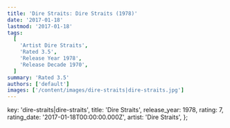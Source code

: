```yaml
---
title: 'Dire Straits: Dire Straits (1978)'
date: '2017-01-18'
lastmod: '2017-01-18'
tags:
  [
    'Artist Dire Straits',
    'Rated 3.5',
    'Release Year 1978',
    'Release Decade 1970',
  ]
summary: 'Rated 3.5'
authors: ['default']
images: ['/content/images/dire-straits|dire-straits.jpg']
---
```


  key: 'dire-straits|dire-straits',
  title: 'Dire Straits',
  release_year: 1978,
  rating: 7,
  rating_date: '2017-01-18T00:00:00.000Z',
  artist: 'Dire Straits',
};

<MusicRating data={data} />
